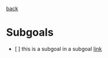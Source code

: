 [[subgoal_1|back]]
= Subgoals =
* [ ] this is a subgoal in a subgoal [[this_is_a_subgoal_in_a_subgoal|link]]

